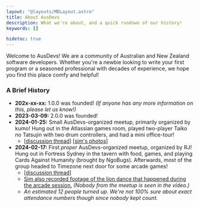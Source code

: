 ```yaml
---
layout: "@layouts/MDLayout.astro"
title: About AusDevs
description: What we're about, and a quick rundown of our history!
keywords: []

hidetoc: true
---
```



Welcome to AusDevs! We are a community of Australian and New Zealand software developers. Whether you're a newbie looking to write your first program or a seasoned professional with decades of experience, we hope you find this place comfy and helpful!

### A Brief History

- **202x-xx-xx:** 1.0.0 was founded! *(If anyone has any more information on this, please let us know!)*
- **2023-03-09:** 2.0.0 was founded!
- **2024-01-25:** Small AusDevs-organized meetup, primarily organized by kumo! Hung out in the Atlassian games room, played two-player Taiko no Tatsujin with two drum controllers, and had a mini office-tour!
    - [[discussion thread](https://discord.com/channels/1083238120645992458/1198117370405859369/1198117763173072957)] [[sim's photos](https://discord.com/channels/1083238120645992458/1200109704748208148/1200109812541825084)]
- **2024-02-17:** First *proper* AusDevs-organized meetup, organized by RJ! Hung out in Fortress Sydney in the tavern with food, games, and playing Cards Against Humanity (brought by NgoBugs). Afterwards, most of the group headed to Timezone next door for some arcade games!
    - [[discussion thread](https://discord.com/channels/1083238120645992458/1194877174163972207/1194892633554825266)]
    - [Sim also recorded footage of the lion dance that happened during the arcade session.](https://www.youtube.com/watch?v=Pye8gCxHgY4) *(Nobody from the meetup is seen in the video.)*
    - *An estimated 12 people turned up. We're not 100% sure about exact attendance numbers though since nobody kept count.*

